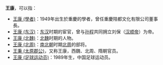 '''王康'''，可以指：
* [[王康_(學者)|王康 (學者)]]：1949年出生於重慶的學者，曾任重慶陪都文化有限公司董事長。
* [[王康_(东汉)|王康 (东汉)]]：[[东汉|东汉]]时期的宦官，曾与[[孙程|孙程]]共同拥立刘保（[[汉顺帝|汉顺帝]]）为帝。
* [[王康_(北魏)|王康 (北魏)]]：[[北魏|北魏]]时期的人物。
* [[王康_(北周)|王康 (北周)]]：[[南北朝|南北朝]]时期[[北周|北周]]的部将。
* [[王秉_(太原郡公)|王秉 (太原郡公)]]，又称王康，西魏、北周、隋朝官员。
* [[王康_(足球运动员)|王康 (足球运动员)]]：1989年生，中国足球运动员。
{{disambig|cat=二字王姓人名消歧义|kang}}
